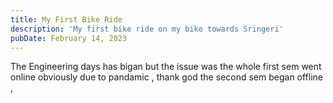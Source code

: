 ```yaml
---
title: My First Bike Ride
description: 'My first bike ride on my bike towards Sringeri'
pubDate: February 14, 2023
---
```


The Engineering days has bigan but the issue was the whole first sem went online obviously due to pandamic ,
thank god the second sem began offline ,
